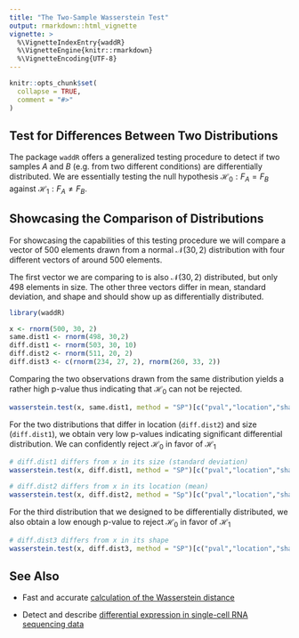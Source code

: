 ```yaml
---
title: "The Two-Sample Wasserstein Test"
output: rmarkdown::html_vignette
vignette: >
  %\VignetteIndexEntry{waddR}
  %\VignetteEngine{knitr::rmarkdown}
  %\VignetteEncoding{UTF-8}
---
```


```r
knitr::opts_chunk$set(
  collapse = TRUE,
  comment = "#>"
)
```


## Test for Differences Between Two Distributions 

The package `waddR` offers a generalized testing procedure to detect if two samples $A$ and $B$ (e.g. from two different conditions) are differentially distributed.
We are essentially testing the null hypothesis $\mathcal{H}_0: F_A = F_B$ against $\mathcal{H}_1: F_A \neq F_B$.


## Showcasing the Comparison of Distributions

For showcasing the capabilities of this testing procedure we will compare a vector of 500 elements drawn from a normal $\mathcal{N}(30,2)$ distribution with four different vectors of around 500 elements.

The first vector we are comparing to is also $\mathcal{N}(30,2)$ distributed, but only 498 elements in size.
The other three vectors differ in mean, standard deviation, and shape and should show up as differentially distributed.

```r
library(waddR)

x <- rnorm(500, 30, 2)
same.dist1 <- rnorm(498, 30,2)
diff.dist1 <- rnorm(503, 30, 10)
diff.dist2 <- rnorm(511, 20, 2)
diff.dist3 <- c(rnorm(234, 27, 2), rnorm(260, 33, 2))
```

Comparing the two observations drawn from the same distribution yields a rather high p-value thus indicating that $\mathcal{H}_0$ can not be rejected.

```r
wasserstein.test(x, same.dist1, method = "SP")[c("pval","location","shape","size")]
```

For the two distributions that differ in location (`diff.dist2`) and size (`diff.dist1`), we obtain very low p-values indicating significant differential distribution.
We can confidently reject $\mathcal{H}_0$ in favor of $\mathcal{H}_1$

```r
# diff.dist1 differs from x in its size (standard deviation)
wasserstein.test(x, diff.dist1, method = "SP")[c("pval","location","shape","size")]

# diff.dist2 differs from x in its location (mean)
wasserstein.test(x, diff.dist2, method = "Sp")[c("pval","location","shape","size")]
```

For the third distribution that we designed to be differentially distributed, we also obtain a low enough p-value to reject  $\mathcal{H}_0$ in favor of $\mathcal{H}_1$ 

```r
# diff.dist3 differs from x in its shape
wasserstein.test(x, diff.dist3, method = "SP")[c("pval","location","shape","size")]
```



## See Also

* Fast and accurate [calculation of the  Wasserstein distance](wasserstein_metric.html)

* Detect and describe [differential expression in single-cell RNA sequencing data](wasserstein_singlecell.html)
